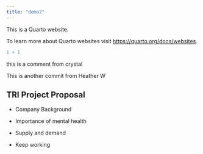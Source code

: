 ```yaml
---
title: "demo2"
---
```


This is a Quarto website.

To learn more about Quarto websites visit <https://quarto.org/docs/websites>.

```r
1 + 1
```

this is a comment from crystal

This is another commit from Heather W

## TRI Project Proposal

-   Company Background

-   Importance of mental health

-   Supply and demand

-   Keep working
